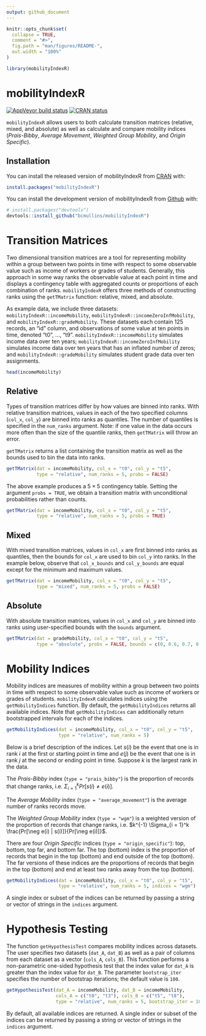 ```yaml
---
output: github_document
---
```


<!-- README.md is generated from README.Rmd. Please edit that file -->

```r
knitr::opts_chunk$set(
  collapse = TRUE,
  comment = "#>",
  fig.path = "man/figures/README-",
  out.width = "100%"
)
```

```r
library(mobilityIndexR)
```

# mobilityIndexR

<!-- badges: start -->
[![AppVeyor build status](https://ci.appveyor.com/api/projects/status/github/bcmullins/mobilityIndexR?branch=master&svg=true)](https://ci.appveyor.com/project/bcmullins/mobilityIndexR)
[![CRAN status](https://www.r-pkg.org/badges/version/mobilityIndexR)](https://CRAN.R-project.org/package=mobilityIndexR)
<!-- badges: end -->

`mobilityIndexR` allows users to both calculate transition matrices (relative, mixed, and absolute) as well as calculate and compare mobility indices (*Prais-Bibby*, *Average Movement*, *Weighted Group Mobility*, and *Origin Specific*).

## Installation

You can install the released version of mobilityIndexR from [CRAN](https://CRAN.R-project.org) with:

``` r
install.packages("mobilityIndexR")
```

You can install the development version of mobilityIndexR from [Github](https://github.com) with:
``` r
# install.packages("devtools")
devtools::install_github("bcmullins/mobilityIndexR")
```
# Transition Matrices

Two dimensional transition matrices are a tool for representing mobility within a group between two points in time with respect to some observable value such as income of workers or grades of students. Generally, this approach in some way ranks the observable value at each point in time and displays a contingency table with aggregated counts or proportions of each combination of ranks. `mobilityIndexR` offers three methods of constructing ranks using the `getTMatrix` function: relative, mixed, and absolute. 

As example data, we include three datasets: `mobilityIndexR::incomeMobility`, `mobilityIndexR::incomeZeroInfMobility`, and `mobilityIndexR::gradeMobility`. These datasets each contain 125 records, an "id" column, and observations of some value at ten points in time, denoted "t0", ..., "t9". `mobilityIndexR::incomeMobility` simulates income data over ten years; `mobilityIndexR::incomeZeroInfMobility` simulates income data over ten years that has an inflated number of zeros; and `mobilityIndexR::gradeMobility` simulates student grade data over ten assignments.

```r
head(incomeMobility)
```

## Relative

Types of transition matrices differ by how values are binned into ranks. With relative transition matrices, values in each of the two specified columns (`col_x`, `col_y`) are binned into ranks as quantiles. The number of quantiles is specified in the `num_ranks` argument. Note: if one value in the data occurs more often than the size of the quantile ranks, then `getTMatrix` will throw an error.

`getTMatrix` returns a list containing the transition matrix as well as the bounds used to bin the data into ranks. 

```r
getTMatrix(dat = incomeMobility, col_x = "t0", col_y = "t5", 
           type = "relative", num_ranks = 5, probs = FALSE)
```

The above example produces a $5 \times 5$ contingency table. Setting the argument `probs = TRUE`, we obtain a transition matrix with unconditional probabilities rather than counts. 

```r
getTMatrix(dat = incomeMobility, col_x = "t0", col_y = "t5", 
           type = "relative", num_ranks = 5, probs = TRUE)
```

## Mixed

With mixed transition matrices, values in `col_x` are first binned into ranks as quantiles, then the bounds for `col_x` are used to bin `col_y` into ranks. In the example below, observe that `col_x_bounds` and `col_y_bounds` are equal except for the minimum and maximum values. 

```r
getTMatrix(dat = incomeMobility, col_x = "t0", col_y = "t5", 
           type = "mixed", num_ranks = 5, probs = FALSE)
```

## Absolute

With absolute transition matrices, values in `col_x` and `col_y` are binned into ranks using user-specified bounds with the `bounds` argument.

```r
getTMatrix(dat = gradeMobility, col_x = "t0", col_y = "t5", 
           type = "absolute", probs = FALSE, bounds = c(0, 0.6, 0.7, 0.8, 0.9, 1.0))
```

# Mobility Indices

Mobility indices are measures of mobility within a group between two points in time with respect to some observable value such as income of workers or grades of students. `mobilityIndexR` calculates indices using the `getMobilityIndices` function. By default, the `getMobilityIndices` returns all available indices. Note that `getMobilityIndices` can additionally return bootstrapped intervals for each of the indices.

```r
getMobilityIndices(dat = incomeMobility, col_x = "t0", col_y = "t5", 
                   type = "relative", num_ranks = 5)
```

Below is a brief description of the indices. Let $s(i)$ be the event that one is in rank $i$ at the first or starting point in time and $e(j)$ be the event that one is in rank $j$ at the second or ending point in time. Suppose $k$ is the largest rank in the data. 

The *Prais-Bibby* index (`type = "prais_bibby"`) is the proportion of records that change ranks, i.e. $\Sigma_{i = 1}^kPr[s(i) \neq e(i)]$.

The *Average Mobility* index (`type = "average_movement"`) is the average number of ranks records move.

The *Weighted Group Mobility* index (`type = "wgm"`) is a weighted version of the proportion of records that change ranks, i.e. $k^{-1} \Sigma_{i = 1}^k \frac{Pr[\neg e(i) | s(i)]}{Pr[\neg e(i)]}$.

There are four *Origin Specific* indices (`type = "origin_specific"`): top, bottom, top far, and bottom far. The top (bottom) index is the proportion of records that begin in the top (bottom) and end outside of the top (bottom). The far versions of these indices are the proportions of records that begin in the top (bottom) and end at least two ranks away from the top (bottom). 

```r
getMobilityIndices(dat = incomeMobility, col_x = "t0", col_y = "t5", 
                   type = "relative", num_ranks = 5, indices = "wgm")
```

A single index or subset of the indices can be returned by passing a string or vector of strings in the `indices` argument.

# Hypothesis Testing

The function `getHypothesisTest` compares mobility indices across datasets. The user specifies two datasets (`dat_A`, `dat_B`) as well as a pair of columns from each dataset as a vector (`cols_A`, `cols_B`). This function performs a non-parametric one-sided hypothesis test that the index value for `dat_A` is greater than the index value for `dat_B`. The parameter `bootstrap_iter` specifies the number of bootstrap iterations; the default value is `100`. 

```r
getHypothesisTest(dat_A = incomeMobility, dat_B = incomeMobility, 
                  cols_A = c("t0", "t3"), cols_B = c("t5", "t8"),
                  type = "relative", num_ranks = 5, bootstrap_iter = 100)
```

By default, all available indices are returned. A single index or subset of the indices can be returned by passing a string or vector of strings in the `indices` argument.

